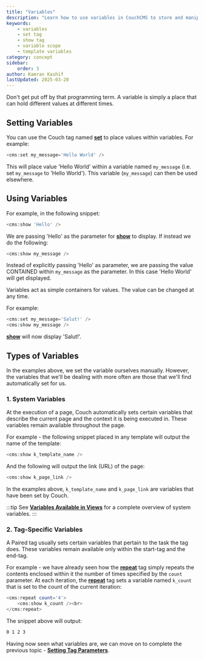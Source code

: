 ```yaml
---
title: "Variables"
description: "Learn how to use variables in CouchCMS to store and manipulate values in your templates"
keywords:
    - variables
    - set tag
    - show tag
    - variable scope
    - template variables
category: concept
sidebar:
    order: 3
author: Kamran Kashif
lastUpdated: 2025-03-20
---
```



Don't get put off by that programming term. A variable is simply a place that can hold different values at different times.

## Setting Variables

You can use the Couch tag named [**set**](../../tags-reference/set/) to place values within variables. For example:

```php
<cms:set my_message='Hello World' />
```

This will place value 'Hello World' within a variable named `my_message` (i.e. set `my_message` to 'Hello World').
This variable (`my_message`) can then be used elsewhere.

## Using Variables

For example, in the following snippet:

```php
<cms:show 'Hello' />
```

We are passing 'Hello' as the parameter for [**show**](../../tags-reference/show/) to display. If instead we do the following:

```php
<cms:show my_message />
```

Instead of explicitly passing 'Hello' as parameter, we are passing the value CONTAINED within `my_message` as the parameter. In this case 'Hello World' will get displayed.

Variables act as simple containers for values.
The value can be changed at any time.

For example:

```php
<cms:set my_message='Salut!' />
<cms:show my_message />
```

[**show**](../../tags-reference/show/) will now display 'Salut!'.

## Types of Variables

In the examples above, we set the variable ourselves manually.
However, the variables that we'll be dealing with more often are those that we'll find automatically set for us.

### 1. System Variables

At the execution of a page, Couch automatically sets certain variables that describe the current page and the context it is being executed in. These variables remain available throughout the page.

For example - the following snippet placed in any template will output the name of the template:

```php
<cms:show k_template_name />
```

And the following will output the link (URL) of the page:

```php
<cms:show k_page_link />
```

In the examples above, `k_template_name` and `k_page_link` are variables that have been set by Couch.

:::tip
See [**Variables Available in Views**](../variables-in-views/) for a complete overview of system variables.
:::

### 2. Tag-Specific Variables

A Paired tag usually sets certain variables that pertain to the task the tag does. These variables remain available only within the start-tag and the end-tag.

For example - we have already seen how the [**repeat**](../../tags-reference/repeat/) tag simply repeats the contents enclosed within it the number of times specified by the `count` parameter. At each iteration, the [**repeat**](../../tags-reference/repeat/) tag sets a variable named `k_count` that is set to the count of the current iteration:

```php
<cms:repeat count='4'>
    <cms:show k_count /><br>
</cms:repeat>
```

The snippet above will output:

```txt
0 1 2 3
```

Having now seen what variables are, we can move on to complete the previous topic - [**Setting Tag Parameters**](../setting-parameters/).
